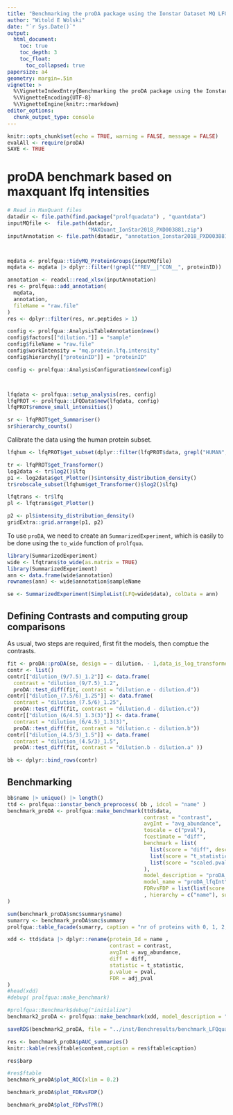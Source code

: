 ```yaml
---
title: "Benchmarking the proDA package using the Ionstar Dataset MQ LFQ intensities"
author: "Witold E Wolski"
date: "`r Sys.Date()`"
output: 
  html_document:
    toc: true
    toc_depth: 3
    toc_float:
      toc_collapsed: true
papersize: a4
geometry: margin=.5in
vignette: >
  %\VignetteIndexEntry{Benchmarking the proDA package using the Ionstar Dataset MQ LFQ intensities} 
  %\VignetteEncoding{UTF-8}
  %\VignetteEngine{knitr::rmarkdown}
editor_options:
  chunk_output_type: console
---
```


```r
knitr::opts_chunk$set(echo = TRUE, warning = FALSE, message = FALSE)
evalAll <- require(proDA)
SAVE <- TRUE


```

# proDA benchmark based on maxquant lfq intensities




```r

# Read in MaxQuant files
datadir <- file.path(find.package("prolfquadata") , "quantdata")
inputMQfile <-  file.path(datadir,
                          "MAXQuant_IonStar2018_PXD003881.zip")
inputAnnotation <- file.path(datadir, "annotation_Ionstar2018_PXD003881.xlsx")



mqdata <- prolfqua::tidyMQ_ProteinGroups(inputMQfile)
mqdata <- mqdata |> dplyr::filter(!grepl("^REV__|^CON__", proteinID))

annotation <- readxl::read_xlsx(inputAnnotation)
res <- prolfqua::add_annotation(
  mqdata,
  annotation,
  fileName = "raw.file"
)
res <- dplyr::filter(res, nr.peptides > 1)

config <- prolfqua::AnalysisTableAnnotation$new()
config$factors[["dilution."]] = "sample"
config$fileName = "raw.file"
config$workIntensity = "mq.protein.lfq.intensity"
config$hierarchy[["proteinID"]] = "proteinID"

config <- prolfqua::AnalysisConfiguration$new(config)



lfqdata <- prolfqua::setup_analysis(res, config)
lfqPROT <- prolfqua::LFQData$new(lfqdata, config)
lfqPROT$remove_small_intensities()

sr <- lfqPROT$get_Summariser()
sr$hierarchy_counts()
```


Calibrate the data using the human protein subset.

```r

lfqhum <- lfqPROT$get_subset(dplyr::filter(lfqPROT$data, grepl("HUMAN", proteinID)))

tr <- lfqPROT$get_Transformer()
log2data <- tr$log2()$lfq
p1 <- log2data$get_Plotter()$intensity_distribution_density()
tr$robscale_subset(lfqhum$get_Transformer()$log2()$lfq)

lfqtrans <- tr$lfq
pl <- lfqtrans$get_Plotter()

p2 <- pl$intensity_distribution_density()
gridExtra::grid.arrange(p1, p2)
```

To use `proDA`, we need to create an `SummarizedExperiment`, which is easily to be done using the `to_wide` function of `prolfqua`.


```r
library(SummarizedExperiment)
wide <- lfqtrans$to_wide(as.matrix = TRUE)
library(SummarizedExperiment)
ann <- data.frame(wide$annotation)
rownames(ann) <- wide$annotation$sampleName

se <- SummarizedExperiment(SimpleList(LFQ=wide$data), colData = ann)

```


## Defining Contrasts and computing group comparisons

As usual, two steps are required, first fit the models, then comptue the contrasts.


```r
fit <- proDA::proDA(se, design = ~ dilution. - 1,data_is_log_transformed = TRUE)
contr <- list()
contr[["dilution_(9/7.5)_1.2"]] <- data.frame(
  contrast = "dilution_(9/7.5)_1.2",
  proDA::test_diff(fit, contrast = "dilution.e - dilution.d"))
contr[["dilution_(7.5/6)_1.25"]] <- data.frame(
  contrast = "dilution_(7.5/6)_1.25",
  proDA::test_diff(fit, contrast = "dilution.d - dilution.c"))
contr[["dilution_(6/4.5)_1.3(3)"]] <- data.frame(
  contrast = "dilution_(6/4.5)_1.3(3)", 
  proDA::test_diff(fit, contrast = "dilution.c - dilution.b"))
contr[["dilution_(4.5/3)_1.5"]] <- data.frame(
  contrast = "dilution_(4.5/3)_1.5", 
  proDA::test_diff(fit, contrast = "dilution.b - dilution.a" ))

bb <- dplyr::bind_rows(contr)

```



## Benchmarking

```r

bb$name |> unique() |> length()
ttd <- prolfqua::ionstar_bench_preprocess( bb , idcol = "name" )
benchmark_proDA <- prolfqua::make_benchmark(ttd$data,
                                            contrast = "contrast",
                                            avgInt = "avg_abundance",
                                            toscale = c("pval"),
                                            fcestimate = "diff",
                                            benchmark = list(
                                              list(score = "diff", desc = TRUE),
                                              list(score = "t_statistic", desc = TRUE),
                                              list(score = "scaled.pval", desc = TRUE)
                                            ),  
                                            model_description = "proDA_lfqInt",
                                            model_name = "proDA_lfqInt",
                                            FDRvsFDP = list(list(score = "adj_pval", desc = FALSE))
                                            , hierarchy = c("name"), summarizeNA = "t_statistic"
)

sum(benchmark_proDA$smc$summary$name)
sumarry <- benchmark_proDA$smc$summary
prolfqua::table_facade(sumarry, caption = "nr of proteins with 0, 1, 2, 3 missing contrasts.")

```


```r
xdd <- ttd$data |> dplyr::rename(protein_Id = name ,
                                 contrast = contrast,
                                 avgInt = avg_abundance,
                                 diff = diff,
                                 statistic = t_statistic,
                                 p.value = pval,
                                 FDR = adj_pval  
)
#head(xdd)
#debug( prolfqua::make_benchmark)

#prolfqua::Benchmark$debug("initialize")
benchmark2_proDA <- prolfqua::make_benchmark(xdd, model_description = "proDA", model_name = "proDA")

```

```r
saveRDS(benchmark2_proDA, file = "../inst/Benchresults/benchmark_LFQquant_proDA.RDS")
```


```r
res <- benchmark_proDA$pAUC_summaries()
knitr::kable(res$ftable$content,caption = res$ftable$caption)

res$barp
```

```r
#res$ftable
benchmark_proDA$plot_ROC(xlim = 0.2)
```

```r
benchmark_proDA$plot_FDRvsFDP()
```

```r
benchmark_proDA$plot_FDPvsTPR()
```
